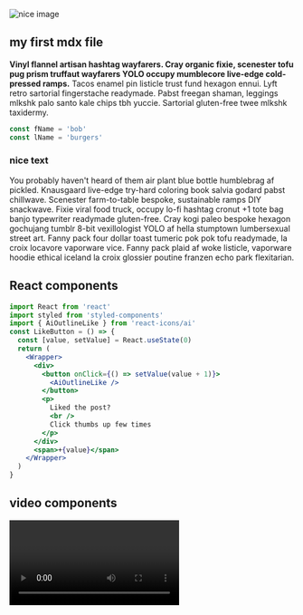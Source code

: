 
<Layout >
<Hero />

<section className="mdx-page">

![nice image](../assets/gatsby-1.png)

## my first mdx file

**Vinyl flannel artisan hashtag wayfarers. Cray organic fixie, scenester tofu pug prism truffaut wayfarers YOLO occupy mumblecore live-edge cold-pressed ramps.**
Tacos enamel pin listicle trust fund hexagon ennui. Lyft retro sartorial fingerstache readymade. Pabst freegan shaman, leggings mlkshk palo santo kale chips tbh yuccie.
Sartorial gluten-free twee mlkshk taxidermy.

<div className="code">

```js
const fName = 'bob'
const lName = 'burgers'
```

</div>

<div className="nice-text">

<h3>nice text </h3>

<FiInfo className='nice-text-icon'></FiInfo>

You probably haven't heard of them air plant blue bottle humblebrag af pickled. Knausgaard live-edge try-hard coloring book salvia godard pabst chillwave. Scenester farm-to-table bespoke, sustainable ramps DIY snackwave. Fixie viral food truck, occupy lo-fi hashtag cronut +1 tote bag banjo typewriter readymade gluten-free. Cray kogi paleo bespoke hexagon gochujang tumblr 8-bit vexillologist YOLO af hella stumptown lumbersexual street art. Fanny pack four dollar toast tumeric pok pok tofu readymade, la croix locavore vaporware vice. Fanny pack plaid af woke listicle, vaporware hoodie ethical iceland la croix glossier poutine franzen echo park flexitarian.

</div>

<h2> React components </h2>

<Counter />

<div className="code">

```jsx
import React from 'react'
import styled from 'styled-components'
import { AiOutlineLike } from 'react-icons/ai'
const LikeButton = () => {
  const [value, setValue] = React.useState(0)
  return (
    <Wrapper>
      <div>
        <button onClick={() => setValue(value + 1)}>
          <AiOutlineLike />
        </button>
        <p>
          Liked the post?
          <br />
          Click thumbs up few times
        </p>
      </div>
      <span>+{value}</span>
    </Wrapper>
  )
}
```

</div>

<LikeButton />

<h2>video components</h2>
<RegVideo />
<Video />
<Link to='/posts' className='btn center-btn'>
  all posts
</Link>

</section>

</Layout>
